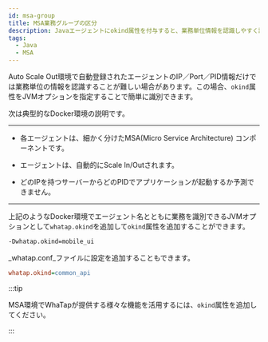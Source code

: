 ```yaml
---
id: msa-group
title: MSA業務グループの区分
description: Javaエージェントにokind属性を付与すると、業務単位情報を認識しやすく設定できます。
tags:
  - Java
  - MSA
---
```


Auto Scale Out環境で自動登録されたエージェントのIP／Port／PID情報だけでは業務単位の情報を認識することが難しい場合があります。この場合、`okind`属性をJVMオプションを指定することで簡単に識別できます。

次は典型的なDocker環境の説明です。

* * *

- 各エージェントは、細かく分けたMSA(Micro Service Architecture) コンポーネントです。

- エージェントは、自動的にScale In/Outされます。

- どのIPを持つサーバーからどのPIDでアプリケーションが起動するか予測できません。

* * *

上記のようなDocker環境でエージェント名とともに業務を識別できるJVMオプションとして`whatap.okind`を追加して`okind`属性を追加することができます。

```bash title='JAVA_OPTS'
-Dwhatap.okind=mobile_ui
```

_whatap.conf_ファイルに設定を追加することもできます。

```ini title='whatap.conf'
whatap.okind=common_api
```

:::tip

MSA環境でWhaTapが提供する様々な機能を活用するには、`okind`属性を追加してください。

:::
